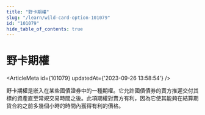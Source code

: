 ```yaml
---
title: "野卡期權"
slug: "/learn/wild-card-option-101079"
id: "101079"
hide_table_of_contents: true
---
```



# 野卡期權

<ArticleMeta id={101079} updatedAt={'2023-09-26 13:58:54'} />
<div className='border-solid border-b border-t-0 my-4 border-[var(--ifm-color-gray-300)]' />

野卡期權是嵌入在某些國債證券中的一種期權。它允許國債債券的賣方推遲交付其標的資產直至常規交易時間之後。此項期權對賣方有利，因為它使其能夠在結算期貨合約之前多幾個小時的時間內獲得有利的價格。
